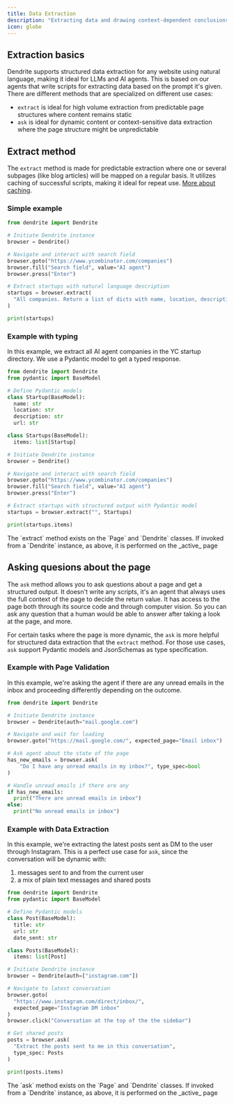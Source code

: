 ```yaml
---
title: Data Extraction
description: "Extracting data and drawing context-dependent conclusions from websites"
icon: globe
---
```


## Extraction basics

Dendrite supports structured data extraction for any website using natural language, making it ideal for LLMs and AI agents. This is based on our agents that write scripts for extracting data based on the prompt it's given. There are different methods that are specialized on different use cases:

- `extract` is ideal for high volume extraction from predictable page structures where content remains static
- `ask` is ideal for dynamic content or context-sensitive data extraction where the page structure might be unpredictable

## Extract method

The `extract` method is made for predictable extraction where one or several subpages (like blog articles) will be mapped on a regular basis. It utilizes caching of successful scripts, making it ideal for repeat use. [More about caching](/concepts/caching).

### Simple example

```python
from dendrite import Dendrite

# Initiate Dendrite instance
browser = Dendrite()

# Navigate and interact with search field
browser.goto("https://www.ycombinator.com/companies")
browser.fill("Search field", value="AI agent")
browser.press("Enter")

# Extract startups with natural language description
startups = browser.extract(
  "All companies. Return a list of dicts with name, location, description and url"
)

print(startups)

```

### Example with typing

In this example, we extract all AI agent companies in the YC startup directory. We use a Pydantic model to get a typed response.

```python
from dendrite import Dendrite
from pydantic import BaseModel

# Define Pydantic models
class Startup(BaseModel):
  name: str
  location: str
  description: str
  url: str

class Startups(BaseModel):
  items: list[Startup]

# Initiate Dendrite instance
browser = Dendrite()

# Navigate and interact with search field
browser.goto("https://www.ycombinator.com/companies")
browser.fill("Search field", value="AI agent")
browser.press("Enter")

# Extract startups with structured output with Pydantic model
startups = browser.extract("", Startups)

print(startups.items)

```

<Info>
  The `extract` method exists on the `Page` and `Dendrite` classes. If invoked
  from a `Dendrite` instance, as above, it is performed on the _active_ page
</Info>

## Asking quesions about the page

The `ask` method allows you to ask questions about a page and get a structured output. It doesn't write any scripts, it's an agent that always uses the full context of the page to decide the return value. It has access to the page both through its source code and through computer vision. So you can ask any question that a human would be able to answer after taking a look at the page, and more.

For certain tasks where the page is more dynamic, the `ask` is more helpful for structured data extraction that the `extract` method. For those use cases, `ask` support Pydantic models and JsonSchemas as type specification.

### Example with Page Validation

In this example, we're asking the agent if there are any unread emails in the inbox and proceeding differently depending on the outcome.

```python
from dendrite import Dendrite

# Initiate Dendrite instance
browser = Dendrite(auth="mail.google.com")

# Navigate and wait for loading
browser.goto("https://mail.google.com/", expected_page="Email inbox")

# Ask agent about the state of the page
has_new_emails = browser.ask(
    "Do I have any unread emails in my inbox?", type_spec=bool
)

# Handle unread emails if there are any
if has_new_emails:
  print("There are unread emails in inbox")
else:
  print("No unread emails in inbox")
```

### Example with Data Extraction

In this example, we're extracting the latest posts sent as DM to the user through Instagram. This is a perfect use case for `ask`, since the conversation will be dynamic with:

1. messages sent to and from the current user
2. a mix of plain text messages and shared posts

```python
from dendrite import Dendrite
from pydantic import BaseModel

# Define Pydantic models
class Post(BaseModel):
  title: str
  url: str
  date_sent: str

class Posts(BaseModel):
  items: list[Post]

# Initiate Dendrite instance
browser = Dendrite(auth=["instagram.com"])

# Navigate to latest conversation
browser.goto(
  "https://www.instagram.com/direct/inbox/",
  expected_page="Instagram DM inbox"
)
browser.click("Conversation at the top of the the sidebar")

# Get shared posts
posts = browser.ask(
  "Extract the posts sent to me in this conversation",
  type_spec: Posts
)

print(posts.items)
```

<Info>
  The `ask` method exists on the `Page` and `Dendrite` classes. If invoked from
  a `Dendrite` instance, as above, it is performed on the _active_ page
</Info>

